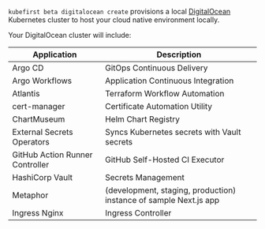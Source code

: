 `kubefirst beta digitalocean create` provisions a local [DigitalOcean](https://digitalocean.com) Kubernetes cluster to host your cloud native environment locally.

Your DigitalOcean cluster will include:

| Application                     | Description                                                       |
| ------------------------------- | ----------------------------------------------------------------- |
| Argo CD                         | GitOps Continuous Delivery                                        |
| Argo Workflows                  | Application Continuous Integration                                |
| Atlantis                        | Terraform Workflow Automation                                     |
| cert-manager                    | Certificate Automation Utility                                    |
| ChartMuseum                     | Helm Chart Registry                                               |
| External Secrets Operators      | Syncs Kubernetes secrets with Vault secrets                       |
| GitHub Action Runner Controller | GitHub Self-Hosted CI Executor                                    |
| HashiCorp Vault                 | Secrets Management                                                |
| Metaphor                        | (development, staging, production) instance of sample Next.js app |
| Ingress Nginx                   | Ingress Controller                                                |

